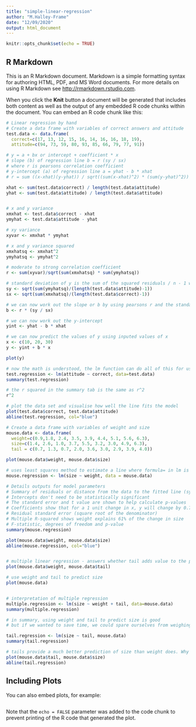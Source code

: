```yaml
---
title: "simple-linear-regression"
author: "M.Halley-Frame"
date: "12/09/2020"
output: html_document
---
```


```r
knitr::opts_chunk$set(echo = TRUE)
```

## R Markdown

This is an R Markdown document. Markdown is a simple formatting syntax for authoring HTML, PDF, and MS Word documents. For more details on using R Markdown see <http://rmarkdown.rstudio.com>.

When you click the **Knit** button a document will be generated that includes both content as well as the output of any embedded R code chunks within the document. You can embed an R code chunk like this:

```r
# Linear regression by hand
# Create a data frame with variables of correct answers and attitude
test.data <- data.frame(
  correct=c(17, 13, 12, 15, 16, 14, 16, 16, 18, 19),
  attitude=c(94, 73, 59, 80, 93, 85, 66, 79, 77, 91))

# y = a + bx or intercept + coefficient * x
# slope (b) of regression line b = r (sy / sx)
# where r is pearsons correlation coefficient
# y-intercept (a) of regression line a = yhat - b * xhat
# r = sum ((x-xhat)(y-yhat)) / sqrt((sum(x-xhat)^2) * (sum(y-yhat)^2))

xhat <- sum(test.data$correct) / length(test.data$attitude)
yhat <- sum(test.data$attitude) / length(test.data$attitude)


# x and y variance
xmxhat <- test.data$correct - xhat
ymyhat <- test.data$attitude - yhat

# xy variance
xyvar <- xmxhat * ymyhat

# x and y variance squared
xmxhatsq <- xmxhat^2
ymyhatsq <- ymyhat^2

# moderate to strong correlation coefficient
r <- sum(xyvar)/sqrt(sum(xmxhatsq) * sum(ymyhatsq))

# standard deviation of y is the sum of the squared residuals / n - 1 where n is the number of observations
sy <- sqrt(sum(ymyhatsq)/(length(test.data$attitude)-1))
sx <- sqrt(sum(xmxhatsq)/(length(test.data$correct)-1))

# we can now work out the slope or b by using pearsons r and the standard deviations of x and y
b <- r * (sy / sx)

# we can now work out the y-intercept
yint <- yhat - b * xhat

# we can now predict the values of y using inputed values of x
x <- c(10, 20, 30)
y <- yint + b * x

plot(y)

# now the math is understood, the lm function can do all of this for us
test.regression <- lm(attitude ~ correct, data=test.data)
summary(test.regression)

# the r squared in the summary tab is the same as r^2
r^2

# plot the data set and visualise how well the line fits the model
plot(test.data$correct, test.data$attitude)
abline(test.regression, col="blue")

# Create a data frame with variables of weight and size
mouse.data <- data.frame(
  weight=c(0.9,1.8, 2.4, 3.5, 3.9, 4.4, 5.1, 5.6, 6.3),
  size=c(1.4, 2.6, 1.0, 3.7, 5.5, 3.2, 3.0, 4.9, 6.3), 
  tail = c(0.7, 1.3, 0.7, 2.0, 3.6, 3.0, 2.9, 3.9, 4.0))

plot(mouse.data$weight, mouse.data$size)

# uses least squares method to estimate a line where formula= in lm is size as function of weight
mouse.regression <- lm(size ~ weight, data = mouse.data)

# Details outputs for model parameters
# Summary of residuals or distance from the data to the fitted line (symetrical min / max / 1Q / 3Q)
# Intercepts don't need to be statistically significant
# The standard error and t value are shown to help calculate p-values
# Coefficients show that for a 1 unit change in x, y will change by 0.778
# Residual standard error (square root of the denominator)
# Multiple R-squared shows weight explains 61% of the change in size
# F-statistic, degrees of freedom and p-value
summary(mouse.regression)

plot(mouse.data$weight, mouse.data$size)
abline(mouse.regression, col="blue")


# multiple linear regression - answers whether tail adds value to the prediction
plot(mouse.data$weight, mouse.data$tail)

# use weight and tail to predict size
plot(mouse.data)


# interpretation of multiple regression
multiple.regression <- lm(size ~ weight + tail, data=mouse.data)
summary(multiple.regression)

# in summary, using weight and tail to predict size is good
# but if we wanted to save time, we could spare ourselves from weighing mice and just use tail to predict size

tail.regression <- lm(size ~ tail, mouse.data)
summary(tail.regression)

# tails provide a much better prediction of size than weight does. Why is it unethical to remove weight?
plot(mouse.data$tail, mouse.data$size)
abline(tail.regression)


```

## Including Plots

You can also embed plots, for example:

```r



```

Note that the `echo = FALSE` parameter was added to the code chunk to prevent printing of the R code that generated the plot.
